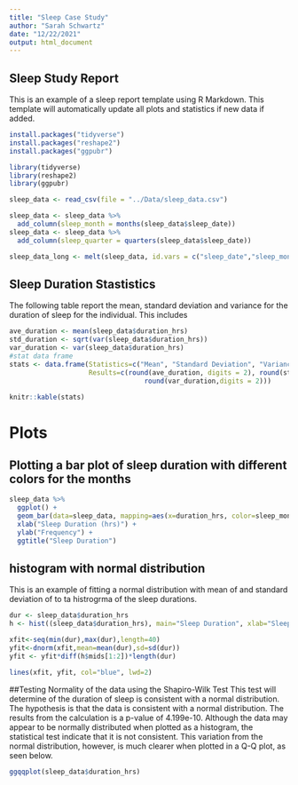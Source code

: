 ```yaml
---
title: "Sleep Case Study"
author: "Sarah Schwartz"
date: "12/22/2021"
output: html_document
---
```




## Sleep Study Report

This is an example of a sleep report template using R Markdown. This template 
will automatically update all plots and statistics if new data if added. 


```r
install.packages("tidyverse")
install.packages("reshape2")
install.packages("ggpubr")
```


```r
library(tidyverse)
library(reshape2)
library(ggpubr)
```


```r
sleep_data <- read_csv(file = "../Data/sleep_data.csv")
```

``` r
sleep_data <- sleep_data %>%
  add_column(sleep_month = months(sleep_data$sleep_date))
sleep_data <- sleep_data %>%
  add_column(sleep_quarter = quarters(sleep_data$sleep_date))
```



```r
sleep_data_long <- melt(sleep_data, id.vars = c("sleep_date","sleep_month","sleep_quarter","duration_hrs","total_toss_turns","avg_percent_rem_hrs"))
```

## Sleep Duration Stastistics
The following table report the mean, standard deviation and variance for the duration of sleep for the individual. This includes 
``` r
ave_duration <- mean(sleep_data$duration_hrs)
std_duration <- sqrt(var(sleep_data$duration_hrs))
var_duration <- var(sleep_data$duration_hrs)
#stat data frame
stats <- data.frame(Statistics=c("Mean", "Standard Deviation", "Variance"),
                    Results=c(round(ave_duration, digits = 2), round(std_duration,digits = 2), 
                                  round(var_duration,digits = 2)))

knitr::kable(stats)
```


# Plots

## Plotting a bar plot of sleep duration with different colors for the months
```r
sleep_data %>%
  ggplot() +
  geom_bar(data=sleep_data, mapping=aes(x=duration_hrs, color=sleep_month)) +
  xlab("Sleep Duration (hrs)") + 
  ylab("Frequency") + 
  ggtitle("Sleep Duration")
```


## histogram with normal distribution
This is an example of fitting a normal distribution with mean of and standard deviation of to ta histrogrma of the sleep durations. 
```r
dur <- sleep_data$duration_hrs
h <- hist((sleep_data$duration_hrs), main="Sleep Duration", xlab="Sleep Duration (hrs)")

xfit<-seq(min(dur),max(dur),length=40) 
yfit<-dnorm(xfit,mean=mean(dur),sd=sd(dur)) 
yfit <- yfit*diff(h$mids[1:2])*length(dur) 

lines(xfit, yfit, col="blue", lwd=2)
```


##Testing Normality of the data using the Shapiro-Wilk Test
This test will determine of the duration of sleep is consistent with a normal distribution.
The hypothesis is that the data is consistent with a normal distribution.
The results from the calculation is a p-value of 4.199e-10. Although the data may appear to be normally distributed when plotted as a histogram, the statistical test indicate that it is not consistent. This variation from the normal distribution, however, is much clearer when plotted in a Q-Q plot, as seen below.

```r
ggqqplot(sleep_data$duration_hrs)
```
